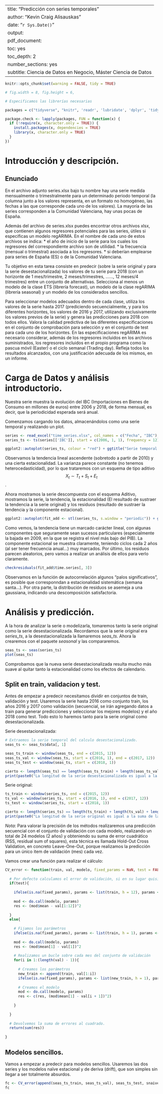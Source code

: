  
---
title: "Predicción con series temporales"
author: "Kevin Craig Alisauskas"
date: "`r Sys.Date()`"
output:
  pdf_document:
    toc: yes
    toc_depth: 2
    number_sections: yes
subtitle: Ciencia de Datos en Negocio, Máster Ciencia de Datos
---

```r
knitr::opts_chunk$set(warning = FALSE, tidy = TRUE)

# fig.width = 8, fig.height = 6,
```


```r
# Especificamos las librerías necesarias

packages = c("tidyverse", "knitr", 'readr', 'lubridate', 'dplyr', 'tidyr', 'forecast', 'seasonal', 'readxl')

package.check <- lapply(packages, FUN = function(x) {
  if (!require(x, character.only = TRUE)) {
    install.packages(x, dependencies = TRUE)
    library(x, character.only = TRUE)
  }
})

```

# Introducción y descripción.

## Enunciado

En el archivo adjunto series.xlsx bajo tu nombre hay una serie medida mensualmente o trimestralmente para un determinado periodo temporal (la columna junto a los valores representa, en un formato no homogéneo, las fechas a las que corresponde cada uno de los valores). La mayoría de las series corresponden a la Comunidad Valenciana, hay unas pocas de España.

Además del archivo de series.xlsx puedes encontrar otros archivos xlsx, que contienen algunos regresores potenciales para las series, útiles si especificas un modelo regARIMA. En el nombre de cada uno de estos archivos se indica: 
* el año de inicio de la serie para los cuales los regresores del correspondiente archivo son de utilidad.
* la frecuencia (mensual o trimestral) asociada a los regresores.
* si deberían emplearse para series de España (ES) o de la Comunidad Valenciana.

Tu objetivo en esta tarea consiste en predecir (sobre la serie original y para la serie desestacionalizada) los valores de tu serie para 2018 (con un horizonte de 1 mes/trimestre, 2 meses/trimestres, …..., 12 meses/4 trimestres) entre un conjunto de alternativas. Selecciona al menos un modelo de la clase ETS (librería forecast), un modelo de la clase regARIMA (librería seasonal) y un modelo de los considerados sencillos. 

Para seleccionar modelos adecuados dentro de cada clase, utiliza los valores de la serie hasta 2017 (prediciendo secuencialmente, y para los diferentes horizontes, los valores de 2016 y 2017, utilizando exclusivamente los valores previos de la serie) y genera las predicciones para 2018 con todos ellos. Valora la calidad predictiva de las diferentes especificaciones en el conjunto de comprobación para selección y en el conjunto de test para cada uno de los horizontes. En las especificaciones regARIMA es necesario considerar, además de los regresores incluidos en los archivos suministrados, los regresores incluidos en el propio programa como la pascua móvil (Easter) o el ciclo semanal (Trading day).
Refleja todos los resultados alcanzados, con una justificación adecuada de los mismos, en un informe.

# Carga de Datos y análisis introductorio.

Nuestra serie muestra la evolución del IBC (Importaciones en Bienes de Consumo en millones de euros) entre 2006 y 2018, de forma mensual, es decir, que la periodicidad esperada será anual.

Comenzamos cargando los datos, almacenándolos como una serie temporal y realizando un plot.

```r

series <- read_excel("time_series.xlsx", col_names = c("Fecha", "IBC"), skip = 4)
series_ts <- ts(series[['IBC']], start = c(2006, 1, 1), frequency = 12)

ggplot2::autoplot(series_ts, colour = "red") + ggtitle("Serie temporal (IBC entre 2006 y 2018)") + xlab("Tiempo") + ylab("IBC")

```

Observamos la tendencia lineal ascendente (sobretodo a partir de 2010) y una cierta estacionalidad. La varianza parece constante (no tenemos heterocedasticidad), por lo que trataremos con un esquema de tipo aditivo $$ X_t \sim T_t + S_t + E_t $$.

Ahora mostramos la serie descompuesta con el esquema Aditivo, mostramos la serie, la tendencia, la estacionalidad (El resultado de sustraer la tendencia a la serie original) y los residuos (resultado de sustraer la tendencia y la componente estacional).

```r

ggplot2::autoplot(fit_add <- stl(series_ts, s.window = "periodic")) + ggtitle("Descomposición de la serie temporal como Aditiva")

```

Como vemos, la tendencia tiene un marcado carácter lineal, con algunas componentes que seguramente sean sucesos particulares (especialmente la bajada en 2009, en la que se registra el nivel más bajo del PIB). La componente estacional se muestra claramente, teniendo ciclos cada 2 años (al ser tener frecuencia anual...) muy marcados. Por último, los residuos parecen aleatorios, pero vamos a realizar un análisis de ellos para verlo claramente.

```r

checkresiduals(fit_add$time.series[, 3])

```

Observamos en la función de autocorrelación algunos "palos significativos", es posible que corresponndan a estacionalidad sistemática (semana santa...). Por otra parte, la distribución de residuos se asemeja a una gaussiana, indicando una descomposición satisfactoria.

# Análisis y predicción.

A la hora de analizar la serie o modelizarla, tomaremos tanto la serie original como la serie desestacionalizada. Recordamos que la serie original era *series_ts*, a la desestacionalizada la llamaremos *seas_ts*. Ahora la crearemos con el paquete _seasonal_ y las compararemos.

```r

seas_ts <- seas(series_ts)
plot(seas_ts)

```

Comprobamos que la nueva serie desestacionalizada resulta mucho más suave al quitar tanto la estacionalidad como los efectos de calendario.

## Split en train, validacion y test.

Antes de empezar a predecir necesitamos dividir en conjuntos de train, validación y test. Usaremos la serie hasta 2016 como conjunto train, los años 2016 y 2017 como validación (secuencial, se irán agregando datos a train para generar predicciones y seleccionar los mejores modelos) y el año 2018 como test. Todo esto lo haremos tanto para la serie original como desestacionalizada.

Serie desestacionalizada:

```r

# Extraemos la serie temporal del calculo desestacionalizado.
seas_ts <- seas_ts$data[, 1]

seas_ts_train <- window(seas_ts, end = c(2015, 12))
seas_ts_val <- window(seas_ts, start = c(2016, 1), end = c(2017, 12))
seas_ts_test <- window(seas_ts, start = c(2018, 1))

cierto <- length(seas_ts) == length(seas_ts_train) + length(seas_ts_val) + length(seas_ts_test)
print(paste0("La longitud de la serie desestacionalizada es igual a la suma de las series train, validación y test: ", cierto))

```

Serie original:

```r

ts_train <- window(series_ts, end = c(2015, 12))
ts_val <- window(series_ts, start = c(2016, 1), end = c(2017, 12))
ts_test <- window(series_ts, start = c(2018, 1))

cierto <- length(series_ts) == length(ts_train) + length(ts_val) + length(ts_test)
print(paste0("La longitud de la serie original es igual a la suma de las series train, validación y test: ", cierto))

```

*Nota*: Para valorar la precisión de los métodos realizaremos una predicción secuencial con el conjunto de validación con cada modelo, realizando un total de 24 modelos (2 años) y obteniendo su suma de error cuadrático (RSS, residual sum of squares), esta técnica es llamada Hold-Out Cross Validation, en concreto Leave-One-Out, porque realizamos la predicción para un único item de validación (mes) cada vez.

Vamos crear una función para realizar el cálculo:

```r

CV_error <- function(train, val, modelo, fixed_params = NaN, test = FALSE){
  
  # Por defecto calculamos el error de validación, si en su lugar quisiéramos calcular el error test...
  if(test){
    
    ifelse(is.na(fixed_params), params <- list(train, h = 12), params <- append(list(train, h = 12), fixed_params))
    
    mod <- do.call(modelo, params)
    res <- (mod$mean - val[1:12])^2
    
  }
  else{
    
    # Fijamos los parámetros
    ifelse(is.na(fixed_params), params <- list(train, h = 1), params <- append(list(train, h = 1), fixed_params))
  
    mod <- do.call(modelo, params)
    res <- (mod$mean[1] - val[1])^2
  
    # Realizamos un bucle sobre cada mes del conjunto de validación
    for(i in 1:(length(val) - 1)){
  
      # Creamos los parámetros
      new_train <- append(train, val[1:i])
      ifelse(is.na(fixed_params), params <- list(new_train, h = 1), params <- append(list(new_train, h = 1), fixed_params))
  
      # Creamos el modelo
      mod <- do.call(modelo, params)
      res <- c(res, (mod$mean[1] - val[i + 1])^2)
    
    }
    
  }
  
  # Devolvemos la suma de errores al cuadrado.
  return(sum(res))
  
}

```


## Modelos sencillos.

Vamos a empezar a predecir para modelos sencillos. Usaremos las dos series y los modelos naïve estacional y de deriva (drift), que son simples sin llegar a ser totalmente absurdos.

```r

fc <- CV_error(append(seas_ts_train, seas_ts_val), seas_ts_test, snaive, test = TRUE)
fc

```


